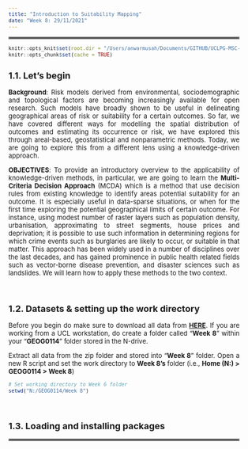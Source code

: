 ```yaml
---
title: "Introduction to Suitability Mapping"
date: "Week 8: 29/11/2021"
---
```


<style type: "text/css">
h1.title {
	font-size: 20px;
}

h4.date {
	font-size: 18px;
}

h1 {
	font-size: 18px;
}

h2 {
	font-size: 18px;
}

body{/* Normal */
	font-size: 13px;
	text-align: justify;
}

p.comment {
background-color: #DBDBDB;
padding: 10px;
border: 1px solid black;
border-radius: 5px;
}

code.r{
  font-size: 10px;
}
pre {
  font-size: 12px
}
</style>

<hr style="border:2px solid gray"> </hr>

```r
knitr::opts_knit$set(root.dir = "/Users/anwarmusah/Documents/GITHUB/UCLPG-MSC-SGDS/Dataset/T1_WK8")
knitr::opts_chunk$set(cache = TRUE)
```

## **1.1. Let's begin**
**Background**: Risk models derived from environmental, sociodemographic and topological factors are becoming increasingly available for open research. Such models have broadly shown to be useful in delineating geographical areas of risk or suitability for a certain outcomes. So far, we have covered different ways for modelling the spatial distribution of outcomes and estimating its occurrence or risk, we have explored this through areal-based, geostatistical and nonparametric methods. Today, we are going to explore this from a different lens using a knowledge-driven approach. 

**OBJECTIVES**: To provide an introductory overview to the applicability of knowledge-driven methods, in particular, we are going to learn the **Multi-Criteria Decision Approach** (MCDA) which is a method that use decision rules from existing knowledge to identify areas potential suitability for an outcome. It is especially useful in data-sparse situations, or when for the first time exploring the potential geographical limits of certain outcome. 
For instance, using modest number of raster layers such as population density, urbanisation, approximating to street segments, house prices and deprivation; it is possible to use such information in determining regions for which crime events such as burglaries are likely to occur, or suitable in that matter. This approach has been widely used in a number of disciplines over the last decades, and has gained prominence in public health related fields such as vector-borne disease prevention, and disaster sciences such as landslides. We will learn how to apply these methods to the two context.  

</br>

## **1.2. Datasets & setting up the work directory** 
Before you begin do make sure to download all data from [**HERE**](https://moodle.ucl.ac.uk). If you are working from 
a UCL workstation, do create a folder called "**Week 8**" within your "**GEOG0114**" folder stored in the N-drive.

Extract all data from the zip folder and stored into "**Week 8**" folder. Open a new R script and set the work directory 
to **Week 8's** folder (i.e., **Home (N:) > GEOG0114 > Week 8**)

```r
# Set working directory to Week 6 folder
setwd("N:/GEOG0114/Week 8")
```

</br>

## **1.3. Loading and installing packages**


<hr style="border:2px solid gray"> </hr>
